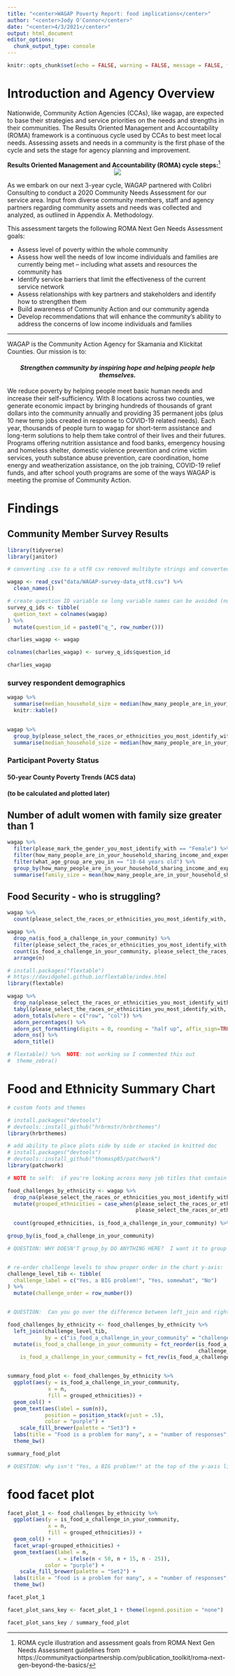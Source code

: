```yaml
---
title: "<center>WAGAP Poverty Report: food implications</center>"
author: "<center>Jody O'Connor</center>"
date: "<center>4/3/2021</center>"
output: html_document
editor_options: 
  chunk_output_type: console
---
```


```r
knitr::opts_chunk$set(echo = FALSE, warning = FALSE, message = FALSE, fig.height = 10, fig.width = 10)
```

# Introduction and Agency Overview

Nationwide, Community Action Agencies (CCAs), like wagap, are expected to base their strategies and service priorities on the needs and strengths in their communities. The Results Oriented Management and Accountability (ROMA) framework is a continuous cycle used by CCAs to best meet local needs. Assessing assets and needs in a community is the first phase of the cycle and sets the stage for agency planning and improvement.  

<caption>**Results Oriented Management and Accountability (ROMA) cycle steps:**[^roma-cycle-source]</caption>

<center>![](ROMAcycle.png)</center>

As we embark on our next 3-year cycle, WAGAP partnered with Colibri Consulting to conduct a 2020 Community Needs Assessment for our service area. Input from diverse community members, staff and agency partners regarding community assets and needs was collected and analyzed, as outlined in Appendix A. Methodology.

This assessment targets the following ROMA Next Gen Needs Assessment goals:

- Assess level of poverty within the whole community
- Assess how well the needs of low income individuals and families are currently being met – including what assets and resources the community has
- Identify service barriers that limit the effectiveness of the current service network
- Assess relationships with key partners and stakeholders and identify how to strengthen them
- Build awareness of Community Action and our community agenda
- Develop recommendations that will enhance the community’s ability to address the concerns of low income individuals and families  

***


WAGAP is the Community Action Agency for Skamania and Klickitat Counties. Our mission is to: 

<center>
#### _**Strengthen community by inspiring hope and helping people help themselves.**_    
</center>

We reduce poverty by helping people meet basic human needs and increase their self-sufficiency. With  8 locations across two counties, we generate economic impact by bringing hundreds of thousands of grant dollars into the community annually and providing 35 permanent jobs (plus 10 new temp jobs created in response to COVID-19 related needs). Each year, thousands of people turn to wagap for short-term assistance and long-term solutions to help them take control of their lives and their futures. Programs offering nutrition assistance and food banks, emergency housing and homeless shelter, domestic violence prevention and crime victim services, youth substance abuse prevention, care coordination, home energy and weatherization assistance, on the job training, COVID-19 relief funds, and after school youth programs are some of the ways WAGAP is meeting the promise of Community Action.

[^roma-cycle-source]: ROMA cycle illustration and assessment goals from ROMA Next Gen Needs Assessment guidelines from https://communityactionpartnership.com/publication_toolkit/roma-next-gen-beyond-the-basics/

# Findings

## Community Member Survey Results

```r
library(tidyverse)
library(janitor)

# converting .csv to a utf8 csv removed multibyte strings and converted blank values to recognizable 'NA's

wagap <- read_csv("data/WAGAP-survey-data_utf8.csv") %>% 
  clean_names()

```

```r

# create question ID variable so long variable names can be avoided (nut currently being used for this)
survey_q_ids <- tibble(
  quetion_text = colnames(wagap)
) %>% 
  mutate(question_id = paste0("q_", row_number()))

charlies_wagap <- wagap

colnames(charlies_wagap) <- survey_q_ids$question_id

charlies_wagap
```


### survey respondent demographics

```r
wagap %>% 
  summarise(median_household_size = median(how_many_people_are_in_your_household_sharing_income_and_expenses, na.rm = TRUE), number_of_responses = n()) %>% 
  knitr::kable()
            
```
```r
wagap %>% 
  group_by(please_select_the_races_or_ethnicities_you_most_identify_with, is_food_a_challenge_in_your_community) %>% 
  summarise(median_household_size = median(how_many_people_are_in_your_household_sharing_income_and_expenses, na.rm = TRUE), number_of_responses = n())
```
### Participant Poverty Status  
#### 50-year County Poverty Trends (ACS data)
#### (to be calculated and plotted later)

## Number of adult women with family size greater than 1

```R
wagap %>% 
  filter(please_mark_the_gender_you_most_identify_with == "Female") %>% 
  filter(how_many_people_are_in_your_household_sharing_income_and_expenses > 1) %>% 
  filter(what_age_group_are_you_in == "18-64 years old") %>% 
  group_by(how_many_people_are_in_your_household_sharing_income_and_expenses, please_mark_the_gender_you_most_identify_with) %>% 
  summarise(family_size = mean(how_many_people_are_in_your_household_sharing_income_and_expenses), number = n())
```

## Food Security - who is struggling?
```r
wagap %>% 
  count(please_select_the_races_or_ethnicities_you_most_identify_with, is_food_a_challenge_in_your_community)
```

```R
wagap %>% 
  drop_na(is_food_a_challenge_in_your_community) %>% 
  filter(please_select_the_races_or_ethnicities_you_most_identify_with == "White" | please_select_the_races_or_ethnicities_you_most_identify_with == "Native American/American Indian" | please_select_the_races_or_ethnicities_you_most_identify_with == "Hispanic/Latino/LatinX") %>% 
  count(is_food_a_challenge_in_your_community, please_select_the_races_or_ethnicities_you_most_identify_with) %>% 
  arrange(n)
```


```r
# install.packages("flextable")
# https://davidgohel.github.io/flextable/index.html
library(flextable)
```

```R
wagap %>% 
  drop_na(please_select_the_races_or_ethnicities_you_most_identify_with, is_food_a_challenge_in_your_community) %>% 
  tabyl(please_select_the_races_or_ethnicities_you_most_identify_with, is_food_a_challenge_in_your_community) %>% 
  adorn_totals(where = c("row", "col")) %>% 
  adorn_percentages() %>% 
  adorn_pct_formatting(digits = 0, rounding = "half up", affix_sign=TRUE) %>% 
  adorn_ns() %>% 
  adorn_title()

# flextable() %>%  NOTE: not working so I commented this out
#  theme_zebra()

```

# Food and Ethnicity Summary Chart
```r
# custom fonts and themes

# install.packages("devtools")
# devtools::install_github("hrbrmstr/hrbrthemes")
library(hrbrthemes)

# add ability to place plots side by side or stacked in knitted doc
# install.packages("devtools")
# devtools::install_github("thomasp85/patchwork")
library(patchwork)
```

```r
# NOTE to self:  if you're looking across many job titles that contain the word “Manager” then you would be looking for a substring - use str_detect(). If you're looking for either “Technical Manager” or “Team Manager” use %in%

food_challenges_by_ethnicity <- wagap %>% 
  drop_na(please_select_the_races_or_ethnicities_you_most_identify_with, is_food_a_challenge_in_your_community) %>% 
  mutate(grouped_ethnicities = case_when(please_select_the_races_or_ethnicities_you_most_identify_with %in% c("Pirate", "Blue", "all", "American", "Human", "Jewish", "Russian", "Russian Jewish Immigrant") ~ "other",
                                         please_select_the_races_or_ethnicities_you_most_identify_with %in% c("Mixed", "mixed race", "Hispanic + Native American", "Mixed/Donít know", "Northern Norwegian Eskimo") ~ "Mixed race", TRUE ~ please_select_the_races_or_ethnicities_you_most_identify_with)) %>% 
  
  count(grouped_ethnicities, is_food_a_challenge_in_your_community) %>% 

group_by(is_food_a_challenge_in_your_community)

# QUESTION: WHY DOESN'T group_by DO ANYTHING HERE?  I want it to group these values so I can label the chart below with a sum of ALL "Yes, somewhat" responses, as well as "No" and "Yes, a BIG problem" responses (instead of showing the number of responses from each race/ethnicity).  


# re-order challenge levels to show proper order in the chart y-axis:
challenge_level_tib <- tibble(
  challenge_label = c("Yes, a BIG problem!", "Yes, somewhat", "No")
) %>% 
  mutate(challenge_order = row_number())


# QUESTION:  Can you go over the difference between left_join and right_join when merging data frames?  When would you use one vs. the other?

food_challenges_by_ethnicity <- food_challenges_by_ethnicity %>% 
  left_join(challenge_level_tib,
            by = c("is_food_a_challenge_in_your_community" = "challenge_label")) %>% 
  mutate(is_food_a_challenge_in_your_community = fct_reorder(is_food_a_challenge_in_your_community,
                                                             challenge_order),
    is_food_a_challenge_in_your_community = fct_rev(is_food_a_challenge_in_your_community)) 


summary_food_plot <- food_challenges_by_ethnicity %>% 
  ggplot(aes(y = is_food_a_challenge_in_your_community,
             x = n,
             fill = grouped_ethnicities)) +
  geom_col() + 
  geom_text(aes(label = sum(n)),
            position = position_stack(vjust = .5),
            color = "purple") +
    scale_fill_brewer(palette = "Set3") +
  labs(title = "Food is a problem for many", x = "number of responses", y = "Is food a challenge in your community?", fill = "") +
  theme_bw()

summary_food_plot 

# QUESTION: why isn't "Yes, a BIG problem!" at the top of the y-axis like is was when Charlie added the [tibble > left_join > mutate] code in her video response (~ 15 minutes in) to my "week 5 project assignment issue"??  I tried to re-create this myself by changing the tibble name and moving the code to the non-faceted plot, but somehow it doesn't work now, even though it looks the same...? 

```

# food facet plot


```r

facet_plot_1 <- food_challenges_by_ethnicity %>% 
  ggplot(aes(y = is_food_a_challenge_in_your_community,
             x = n,
             fill = grouped_ethnicities)) +
  geom_col() + 
  facet_wrap(~grouped_ethnicities) +
  geom_text(aes(label = n,
                x = ifelse(n < 50, n + 15, n - 25)),
            color = "purple") +
    scale_fill_brewer(palette = "Set2") +
  labs(title = "Food is a problem for many", x = "number of responses", y = "Is food a challenge in your community?", fill = "") +
  theme_bw()

facet_plot_1
```

```r

facet_plot_sans_key <- facet_plot_1 + theme(legend.position = "none")

facet_plot_sans_key / summary_food_plot
```